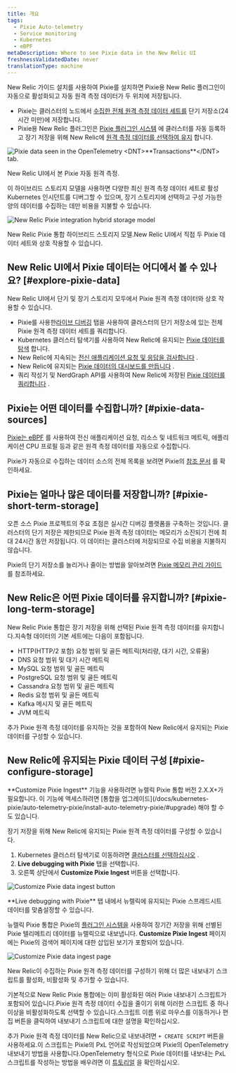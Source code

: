 ```yaml
---
title: 개요
tags:
  - Pixie Auto-telemetry
  - Service monitoring
  - Kubernetes
  - eBPF
metaDescription: Where to see Pixie data in the New Relic UI
freshnessValidatedDate: never
translationType: machine
---
```






New Relic 가이드 설치를 사용하여 Pixie를 설치하면 Pixie용 New Relic 플러그인이 자동으로 활성화되고 자동 원격 측정 데이터가 두 위치에 저장됩니다.

* Pixie는 클러스터의 노드에서 [수집한 전체 원격 측정 데이터 세트를](#pixie-data-sources) 단기 저장소(24시간 미만)에 저장합니다.
* Pixie용 New Relic 플러그인은 [Pixie 플러그인 시스템](https://docs.px.dev/reference/plugins/plugin-system/) 에 클러스터를 자동 등록하고 장기 저장을 위해 New Relic에 [원격 측정 데이터를 선택하여 유지](#pixie-long-term-storage) 합니다.

<img
  title="The UI of New Relic pulls data from data seen in the OpenTelemetry <DNT>**Transactions**</DNT> tab. "
  alt="Pixie data seen in the OpenTelemetry <DNT>**Transactions**</DNT> tab. "
  src={pixieServiceOtelTransactions}
/>

<figcaption>
  New Relic UI에서 본 Pixie 자동 원격 측정.
</figcaption>

이 하이브리드 스토리지 모델을 사용하면 다양한 최신 원격 측정 데이터 세트로 활성 Kubernetes 인시던트를 디버그할 수 있으며, 장기 스토리지에 선택하고 구성 가능한 양의 데이터를 수집하는 데만 비용을 지불할 수 있습니다.

<img
  title="The New Relic Pixie integration hybrid storage model"
  alt="New Relic Pixie integration hybrid storage model"
  src={pixieIntegrationHybridStorage}
/>

<figcaption>
  New Relic Pixie 통합 하이브리드 스토리지 모델.New Relic UI에서 직접 두 Pixie 데이터 세트와 상호 작용할 수 있습니다.
</figcaption>

## New Relic UI에서 Pixie 데이터는 어디에서 볼 수 있나요? [#explore-pixie-data]

New Relic UI에서 단기 및 장기 스토리지 모두에서 Pixie 원격 측정 데이터와 상호 작용할 수 있습니다.

* Pixie를 사용한[라이브 디버깅](/docs/kubernetes-pixie/auto-telemetry-pixie/understand-use-data/live-debugging-with-pixie) 탭을 사용하여 클러스터의 단기 저장소에 있는 전체 Pixie 원격 측정 데이터 세트를 쿼리합니다.
* Kubernetes 클러스터 탐색기를 사용하여 New Relic에 유지되는 [Pixie 데이터를 탐색](/docs/kubernetes-pixie/auto-telemetry-pixie/understand-use-data/explore-pixie-data) 합니다.
* New Relic에 지속되는 [전신 애플리케이션 요청 및 응답을 검사합니다](/docs/kubernetes-pixie/auto-telemetry-pixie/understand-use-data/pixie-entities) .
* New Relic에 유지되는 [Pixie 데이터의 대시보드를 만듭니다](/docs/kubernetes-pixie/auto-telemetry-pixie/understand-use-data/dashboard-pixie-data) .
* 쿼리 작성기 및 NerdGraph API를 사용하여 New Relic에 저장된 [Pixie 데이터를 쿼리합니다](/docs/kubernetes-pixie/auto-telemetry-pixie/understand-use-data/query-pixie-data) .

## Pixie는 어떤 데이터를 수집합니까? [#pixie-data-sources]

[Pixie는 eBPF](https://docs.px.dev/about-pixie/pixie-ebpf/) 를 사용하여 전신 애플리케이션 요청, 리소스 및 네트워크 메트릭, 애플리케이션 CPU 프로필 등과 같은 원격 측정 데이터를 자동으로 수집합니다.

Pixie가 자동으로 수집하는 데이터 소스의 전체 목록을 보려면 Pixie의 [참조 문서](https://docs.px.dev/about-pixie/data-sources/) 를 확인하세요.

## Pixie는 얼마나 많은 데이터를 저장합니까? [#pixie-short-term-storage]

오픈 소스 Pixie 프로젝트의 주요 초점은 실시간 디버깅 플랫폼을 구축하는 것입니다. 클러스터의 단기 저장은 제한되므로 Pixie 원격 측정 데이터는 메모리가 소진되기 전에 최대 24시간 동안 저장됩니다. 이 데이터는 클러스터에 저장되므로 수집 비용을 지불하지 않습니다.

Pixie의 단기 저장소를 늘리거나 줄이는 방법을 알아보려면 [Pixie 메모리 관리 가이드](/docs/kubernetes-pixie/auto-telemetry-pixie/advanced-configuration/manage-pixie-memory/) 를 참조하세요.

## New Relic은 어떤 Pixie 데이터를 유지합니까? [#pixie-long-term-storage]

New Relic Pixie 통합은 장기 저장을 위해 선택된 Pixie 원격 측정 데이터를 유지합니다.지속형 데이터의 기본 세트에는 다음이 포함됩니다.

* HTTP(HTTP/2 포함) 요청 범위 및 골든 메트릭(처리량, 대기 시간, 오류율)
* DNS 요청 범위 및 대기 시간 메트릭
* MySQL 요청 범위 및 골든 메트릭
* PostgreSQL 요청 범위 및 골든 메트릭
* Cassandra 요청 범위 및 골든 메트릭
* Redis 요청 범위 및 골든 메트릭
* Kafka 메시지 및 골든 메트릭
* JVM 메트릭

추가 Pixie 원격 측정 데이터를 유지하는 것을 포함하여 New Relic에서 유지되는 Pixie 데이터를 구성할 수 있습니다.

## New Relic에 유지되는 Pixie 데이터 구성 [#pixie-configure-storage]

<Callout variant="important">
  <DNT>**Customize Pixie Ingest**</DNT> 기능을 사용하려면 뉴렐릭 Pixie 통합 버전 2.X.X+가 필요합니다. 이 기능에 액세스하려면 [통합을 업그레이드](/docs/kubernetes-pixie/auto-telemetry-pixie/install-auto-telemetry-pixie/#upgrade) 해야 할 수도 있습니다.
</Callout>

장기 저장을 위해 New Relic에 유지되는 Pixie 원격 측정 데이터를 구성할 수 있습니다.

1. Kubernetes 클러스터 탐색기로 이동하려면 [클러스터를 선택하십시오](https://one.newrelic.com/kubernetes-cluster-explorer) .
2. <DNT>**Live debugging with Pixie**</DNT> 탭을 선택합니다.
3. 오른쪽 상단에서 <DNT>**Customize Pixie Ingest**</DNT> 버튼을 선택합니다.

<img
  title="Customize Pixie data ingest button"
  alt="Customize Pixie data ingest button"
  src={pixieCustomizeIngestButton}
/>

<figcaption>
  <DNT>**Live debugging with Pixie**</DNT> 탭 내에서 뉴렐릭에 유지되는 Pixie 스프레드시트 데이터를 맞춤설정할 수 있습니다.
</figcaption>

뉴렐릭 Pixie 통합은 Pixie의 [플러그인 시스템을](https://docs.px.dev/reference/plugins/plugin-system/) 사용하여 장기간 저장을 위해 선별된 Pixie 텔리메트리 데이터를 뉴렐릭으로 내보냅니다. <DNT>**Customize Pixie Ingest**</DNT> 페이지에는 Pixie의 검색어 페이지에 대한 삽입된 보기가 포함되어 있습니다.

<img
  title="Customize Pixie data ingest page"
  alt="Customize Pixie data ingest page"
  src={pixieCustomizeIngest}
/>

<figcaption>
  New Relic이 수집하는 Pixie 원격 측정 데이터를 구성하기 위해 더 많은 내보내기 스크립트를 활성화, 비활성화 및 추가할 수 있습니다.
</figcaption>

기본적으로 New Relic Pixie 통합에는 이미 활성화된 여러 Pixie 내보내기 스크립트가 포함되어 있습니다.Pixie 원격 측정 데이터 수집을 줄이기 위해 이러한 스크립트 중 하나 이상을 비활성화하도록 선택할 수 있습니다.스크립트 이름 위로 마우스를 이동하거나 편집 버튼을 클릭하여 내보내기 스크립트에 대한 설명을 확인하십시오.

추가 Pixie 원격 측정 데이터를 New Relic으로 내보내려면 `+ CREATE SCRIPT` 버튼을 사용하세요.이 스크립트는 Pixie의 PxL 언어로 작성되었으며 Pixie의 OpenTelemetry 내보내기 방법을 사용합니다.OpenTelemetry 형식으로 Pixie 데이터를 내보내는 PxL 스크립트를 작성하는 방법을 배우려면 이 [튜토리얼](https://docs.px.dev/tutorials/integrations/otel/) 을 확인하십시오.